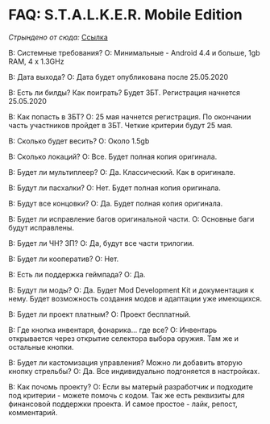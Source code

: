 # FAQ: S.T.A.L.K.E.R. Mobile Edition
*Стрындено от сюда:* [Ссылка](https://vk.com/topic-184902497_44410327)

В: Системные требования?
О: Минимальные - Android 4.4 и больше, 1gb RAM, 4 x 1.3GHz

В: Дата выхода?
О: Дата будет опубликована после 25.05.2020

В: Есть ли билды? Как поиграть?
Будет ЗБТ. Регистрация начнется 25.05.2020

В: Как попасть в ЗБТ?
О: 25 мая начнется регистрация. По окончании часть участников пройдет в ЗБТ. Четкие критерии будут 25 мая.

В: Сколько будет весить?
О: Около 1.5gb

В: Сколько локаций?
О: Все. Будет полная копия оригинала.

В: Будет ли мультиплеер?
О: Да. Классический. Как в оригинале.

В: Будут ли пасхалки?
О: Нет. Будет полная копия оригинала.

В: Будут все концовки?
О: Да. Будет полная копия оригинала.

В: Будет ли исправление багов оригинальной части.
О: Основные баги будут исправлены.

В: Будет ли ЧН? ЗП?
О: Да, будут все части трилогии.

В: Будет ли кооператив?
О: Нет.

В: Есть ли поддержка геймпада?
О: Да.

В: Будут ли моды?
О: Да. Будет Mod Development Kit и документация к нему.
Будет возможность создания модов и адаптации уже имеющихся.

В: Будет ли проект платным?
О: Проект бесплатный.

В: Где кнопка инвентаря, фонарика... где все?
О: Инвентарь открывается через открытие селектора выбора оружия.
Там же и остальные кнопки.

В: Будет ли кастомизация управления? Можно ли добавить вторую кнопку стрельбы?
О: Да. Все индивидуально подгоняется в настройках.

В: Как почомь проекту?
О: Если вы матерый разработчик и подходите под критерии - можете помочь с кодом. Так же есть реквизиты для финансовой поддержки проекта. И самое простое - лайк, репост, комментарий.
